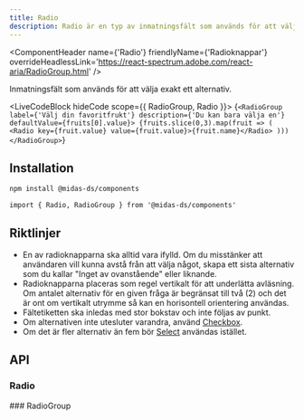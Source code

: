 ```yaml
---
title: Radio
description: Radio är en typ av inmatningsfält som används för att välja ett alternativ från en uppsättning alternativ
---
```



<ComponentHeader
  name={'Radio'}
  friendlyName={'Radioknappar'}
  overrideHeadlessLink='https://react-spectrum.adobe.com/react-aria/RadioGroup.html'
/>

Inmatningsfält som används för att välja exakt ett alternativ.

<LiveCodeBlock hideCode scope={{ RadioGroup, Radio }}>
  {`<RadioGroup label={'Välj din favoritfrukt'} description={'Du kan bara välja en'} defaultValue={fruits[0].value}>
    {fruits.slice(0,3).map(fruit => (
      <Radio key={fruit.value} value={fruit.value}>{fruit.name}</Radio>
    )))</RadioGroup>`}
</LiveCodeBlock>

## Installation 

```bash npm2yarn
npm install @midas-ds/components
```

```tsx
import { Radio, RadioGroup } from '@midas-ds/components'
```

## Riktlinjer

- En av radioknapparna ska alltid vara ifylld. Om du misstänker att användaren vill kunna avstå från att välja något,
  skapa ett sista alternativ som du kallar "Inget av ovanstående" eller liknande.
- Radioknapparna placeras som regel vertikalt för att underlätta avläsning. Om antalet alternativ för en given fråga är
  begränsat till två (2) och det är ont om vertikalt utrymme så kan en horisontell orientering användas.
- Fältetiketten ska inledas med stor bokstav och inte följas av punkt.
- Om alternativen inte utesluter varandra, använd [Checkbox](./checkbox.mdx).
- Om det är fler alternativ än fem bör [Select](./select.mdx) användas istället.

## API

### Radio

<PropTable name='Radio' />
### RadioGroup
<PropTable name='RadioGroup' />
